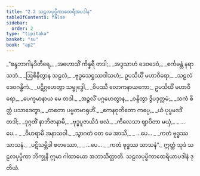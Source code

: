 ```yaml
---
title: "2.2 သဠလပုပ္ဖိကာထေရီအပဒါန"
tableOfContents: false
sidebar:
  order: 2
type: "tipitaka"
basket: "su"
book: "ap2"
---
```



<DynamicBreadcrumb />

<Division number="22" book="ap2" e="ch" v="20" p="17">

<Paragraph number="180" type="verses" book="ap2">
_“စန္ဒဘာဂါနဒီတီရေ,_  
_အဟောသိံ ကိန္နရီ တဒါ;_  
_အဒ္ဒသာဟံ ဒေဝဒေဝံ,_  
_စင်္ကမန္တံ နရာသဘံ._  

</Paragraph>

</Division>
<Division number="23" book="ap2" e="ch" v="20" p="17">

<Paragraph number="181" type="verses" book="ap2">
_ဩစိနိတွာန သဠလံ,_  
_ဗုဒ္ဓသေဋ္ဌဿဒါသဟံ;_  
ဥပသိင်္ဃိ မဟာဝီရော,_  
_သဠလံ ဒေဝဂန္ဓိကံ._  

</Paragraph>

</Division>
<Division number="24" book="ap2" e="ch" v="20" p="18">

<Paragraph number="182" type="verses" book="ap2">
_ပဋိဂ္ဂဟေတွာ သမ္ဗုဒ္ဓေါ,_  
_ဝိပဿီ လောကနာယကော;_  
ဥပသိင်္ဃိ မဟာဝီရော,_  
_ပေက္ခမာနာယ မေ တဒါ._  

</Paragraph>

</Division>
<Division number="25" book="ap2" e="ch" v="20" p="18">

<Paragraph number="183" type="verses" book="ap2">
_အဉ္ဇလိံ ပဂ္ဂဟေတွာန,_  
_ဝန္ဒိတွာ ဒွိပဒုတ္တမံ;_  
_သကံ စိတ္တံ ပသာဒေတွာ,_  
_တတော ပဗ္ဗတမာရုဟိံ._  

</Paragraph>

</Division>
<Division number="26" book="ap2" e="ch" v="20" p="18">

<Paragraph number="184" type="verses" book="ap2">
_ဧကနဝုတိတော ကပ္ပေ,_  
_ယံ ပုပ္ဖမဒဒိံ တဒါ;_  
_ဒုဂ္ဂတိံ နာဘိဇာနာမိ,_  
_ဗုဒ္ဓပူဇာယိဒံ ဖလံ._  

</Paragraph>

</Division>
<Division number="27" book="ap2" e="ch" v="20" p="18">

<Paragraph number="185" type="verses" book="ap2">
_ကိလေသာ ဈာပိတာ မယှံ,_  
_ …ပေ… _  
_ဝိဟရာမိ အနာသဝါ._  

</Paragraph>

</Division>
<Division number="28" book="ap2" e="ch" v="20" p="18">

<Paragraph number="186" type="verses" book="ap2">
_သွာဂတံ ဝတ မေ အာသိ,_  
_ …ပေ… _  
_ကတံ ဗုဒ္ဓဿ သာသနံ._  

</Paragraph>

</Division>
<Division number="29" book="ap2" e="ch" v="20" p="18">

<Paragraph number="187" type="verses" book="ap2">
_ပဋိသမ္ဘိဒါ စတဿော,_  
_ …ပေ… _  
_ကတံ ဗုဒ္ဓဿ သာသနံ”._  

</Paragraph>

<Paragraph number="188" book="ap2">
ဣတ္ထံ သုဒံ သဠလပုပ္ဖိကာ ဘိက္ခုနီ ဣမာ ဂါထာယော အဘာသိတ္ထာတိ.

</Paragraph>
</Division>

<Paragraph number="189" type="center" book="ap2">
သဠလပုပ္ဖိကာထေရိယာပဒါနံ ဒုတိယံ.
</Paragraph>